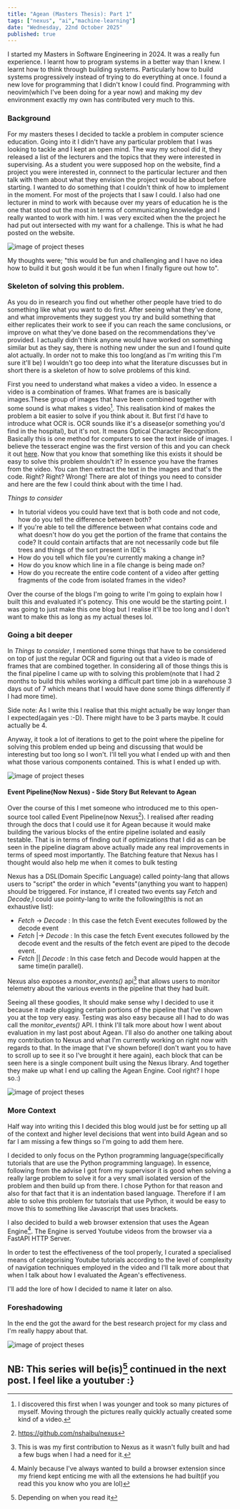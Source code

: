 ```yaml
---
title: "Agean (Masters Thesis): Part 1"
tags: ["nexus", "ai","machine-learning"]
date: "Wednesday, 22nd October 2025"
published: true
---
```


I started my Masters in Software Engineering in 2024. It was a really fun experience. I learnt how to program systems in a better way than I knew. I learnt how to think through building systems. Particularly how to build systems progressively instead of trying to do everything at once. I found a new love for programming that I didn't know I could find. Programming with neovim(which I've been doing for a year now) and making my dev environment exactly my own has contributed very much to this. 

### Background 
For my masters theses I decided to tackle a problem in computer science education. Going into it I didn't have any particular problem that I was looking to tackle and I kept an open mind. 
The way my school did it, they released a list of the lecturers and the topics that they were interested in supervising. As a student you were supposed hop on the website, find a project you were interested in, connnect to the particular lecturer and then talk with them about what they envision the project would be about before starting.
I wanted to do something that I couldn't think of how to implement in the moment. For most of the projects that I saw I could. I also had one lecturer in mind to work with because over my years of education he is the one that stood out the most in terms of communicating knowledge and I really wanted to work with him. I was very excited when the the project he had put out intersected with my want for a challenge. This is what he had posted on the website.

<div className="flex justify-center">
<img src="/blog/masters_thesis_ad.png" alt="image of project theses"  />
</div>

My thoughts were; "this would be fun and challenging and I have no idea how to build it but gosh would it be fun when I finally figure out how to".

### Skeleton of solving this problem.
As you do in research you find out whether other people have tried to do something like what you want to do first. After seeing what they've done,  and what improvements they suggest you try and build something that either replicates their work to see if you can reach the same conclusions, or improve on what they've done based on the recommendations they've provided. 
I actually didn't think anyone would have worked on something similar but as they say, there is nothing new under the sun and I found quite alot actually. In order not to make this too long(and as I'm writing this I'm sure it'll be) I wouldn't go too deep into what the literature discusses but in short there is a skeleton of how to solve problems of this kind. 

First you need to understand what makes a video a video. In essence a video is a combination of frames. What frames are is basically images.These group of images that have been combined together with some sound is what makes s video[^1]. This realisation kind of makes the problem a bit easier to solve if you think about it. 
But first I'd have to introduce what OCR is. OCR sounds like it's a disease(or something you'd find in the hospital), but it's not. It means Optical Character Recognition. Basically this is one method for computers to see the text inside of images. I believe the tesseract engine was the first version of this and you can check it out [here](https://www.linuxjournal.com/article/9676). 
Now that you know that something like this exists it should be easy to solve this problem shouldn't it? In essence you have the frames from the video. You can then extract the text in the images and that's the code. Right? Right? Wrong! There are alot of things you need to consider and here are the few I could think about with the time I had.

*Things to consider*
- In tutorial videos you could have text that is both code and not code, how do you tell the difference between both? 
- If you're able to tell the difference between what contains code and what doesn't how do you get the portion of the frame that contains the code? It could contain artifacts that are not necessarily code but file trees and things of the sort present in IDE's  
- How do you tell which file you're currently making a change in? 
- How do you know which line in a file change is being made on? 
- How do you recreate the entire code content of a video after getting fragments of the code from isolated frames in the video? 

Over the course of the blogs I'm going to write I'm going to explain how I built this and evaluated it's potency. This one would be the starting point. I was going to just make this one blog but I realise it'll be too long and I don't want to make this as long as my actual theses lol.


### Going a bit deeper
In *Things to consider*, I mentioned some things that have to be considered on top of just the regular OCR and figuring out that a video is made of frames that are combined together. In considering all of those things this is the final pipeline I came up with to solving this problem(note that I had 2 months to build this whiles working a difficult part time job in a warehouse 3 days out of 7 which means that I would have done some things differently if I had more time).

Side note: As I write this I realise that this might actually be way longer than I expected(again yes :-D). There might have to be 3 parts maybe. It could actually be 4.


Anyway, it took a lot of iterations to get to the point where the pipeline for solving this problem ended up being and discussing that would be interesting but too long so I won't. I'll tell you what I ended up with and then what those various components contained. This is what I ended up with.

<div className="flex justify-center">
<img src="/blog/agean_pipeline.png" alt="image of project theses"  />
</div>

#### Event Pipeline(Now Nexus) - Side Story But Relevant to Agean
Over the course of this I met someone who introduced me to this open-source tool called Event Pipeline(now Nexus[^2]). I realised after reading through the docs that I could use it for Agean because it would make building the various blocks of the entire pipeline isolated and easily testable. That is in terms of finding out if optimizations that I did as can be seen in the pipeline diagram above actually made any real improvements in terms of speed most importantly. The Batching feature that Nexus has I thought would also help me when it comes to bulk testing

Nexus has a DSL(Domain Specific Language) called pointy-lang that allows users to "script" the order in which "events"(anything you want to happen) should be triggered. For instance, if I created two events say *Fetch* and *Decode*,I could use pointy-lang to write the following(this is not an exhaustive list): 

- *Fetch* -> *Decode* : In this case the fetch Event executes followed by the decode event
- *Fetch* |-> *Decode* : In this case the fetch Event executes followed by the decode event and the results of the fetch event are piped to the decode event.
- *Fetch* || *Decode* : In this case fetch and Decode would happen at the same time(in parallel).


Nexus also exposes a *monitor_events()* api[^3] that allows users to monitor telemetry about the various events in the pipeline that they had built. 


Seeing all these goodies, It should make sense why I decided to use it because it made plugging certain portions of the pipeline that I've shown you at the top very easy. Testing was also easy because all I had to do was call the *monitor_events()* API. I think I'll talk more about how I went about evaluation in my last post about Agean. I'll also do another one talking about my contribution to Nexus and what I'm currently working on right now with regards to that.  In the image that I've shown before(I don't want you to have to scroll up to see it so I've brought it here again), each block that can be seen here is a single component built using the Nexus library. And together they make up what I end up calling the Agean Engine. Cool right? I hope so.:) 

<div className="flex justify-center">
<img src="/blog/agean_pipeline.png" alt="image of project theses"  />
</div>


### More Context
Half way into writing this I decided this blog would just be for setting up all of the context and higher level decisions that went into build Agean and so far I am missing a few things so I'm going to add them here.


I decided to only focus on the Python programming language(specifically tutorials that are use the Python programming language). In essence, following from the advise I got from my supervisor it is good when solving a really large problem to solve it for a very small isolated version of the problem and then build up from there. I chose Python for that reason and also for that fact that it is an indentation based language. Therefore if I am able to solve this problem for tutorials that use Python, it would be easy to move this to something like Javascript that uses brackets. 


I also decided to build a web browser extension that uses the Agean Engine[^5]. The Engine is served Youtube videos from the browser via a FastAPI HTTP Server.


In order to test the effectiveness of the tool properly, I curated a specialised means of categorising Youtube tutorials according to the level of complexity of navigation techniques employed in the video and I'll talk more about that when I talk about how I evaluated the Agean's effectiveness.


I'll add the lore of how I decided to name it later on also. 

### Foreshadowing
In the end the got the award for the best research project for my class and I'm really happy about that. 
<div className="flex justify-center">
<img src="/blog/congratulatory_email.png" alt="image of project theses"  />
</div>


## NB: This series will be(is)[^4] continued in the next post. I feel like a youtuber :} 



[^1]:  I discovered this first when I was younger and took so many pictures of myself. Moving through the pictures really quickly actually created some kind of a video. 

[^2]:  https://github.com/nshaibu/nexus
[^3]:  This is was my first contribution to Nexus as it wasn't fully built and had a few bugs when I had a need for it. 
[^4]:  Depending on when you read it 
[^5]:  Mainly because I've always wanted to build a browser extension since my friend kept enticing me with all the extensions he had built(if you read this you know who you are lol)

